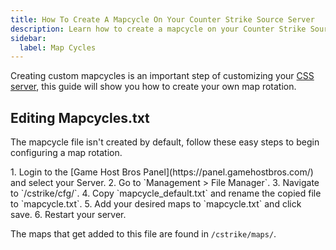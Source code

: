 ```yaml
---
title: How To Create A Mapcycle On Your Counter Strike Source Server
description: Learn how to create a mapcycle on your Counter Strike Source dedicated Server
sidebar:
  label: Map Cycles
---
```


Creating custom mapcycles is an important step of customizing your [CSS server](https://www.gamehostbros.com/counter-strike-source-server-hosting/), this guide will show you how to create your own map rotation.

## Editing Mapcycles.txt

The mapcycle file isn't created by default, follow these easy steps to begin configuring a map rotation.

<Steps>
1. Login to the [Game Host Bros Panel](https://panel.gamehostbros.com/) and select your Server.
2. Go to `Management > File Manager`.
3. Navigate to `/cstrike/cfg/`.
4. Copy `mapcycle_default.txt` and rename the copied file to `mapcycle.txt`.
5. Add your desired maps to `mapcycle.txt` and click save.
6. Restart your server.
</Steps>

The maps that get added to this file are found in `/cstrike/maps/`.